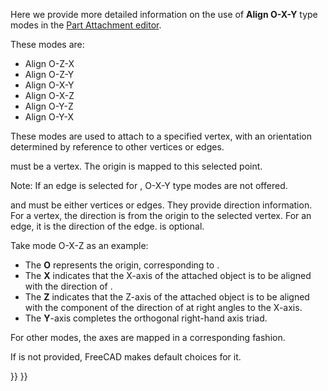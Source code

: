 <languages/>
Here we provide more detailed information on the use of '''Align O-X-Y''' type modes in the [[Part_EditAttachment|Part Attachment editor]].

These modes are:
* Align O-Z-X
* Align O-Z-Y
* Align O-X-Y
* Align O-X-Z
* Align O-Y-Z
* Align O-Y-X

These modes are used to attach to a specified vertex, with an orientation determined by reference to other vertices or edges.

{{Button|Reference1}} must be a vertex. The origin is mapped to this selected point. 

Note: If an edge is selected for {{Button|Reference1}}, O-X-Y type modes are not offered.

{{Button|Reference2}} and {{Button|Reference3}} must be either vertices or edges. They provide direction information. For a vertex, the direction is from the origin to the selected vertex. For an edge, it is the direction of the edge. {{Button|Reference3}} is optional.

Take mode O-X-Z as an example:
*The '''O''' represents the origin, corresponding to {{Button|Reference1}}.
*The '''X''' indicates that the X-axis of the attached object is to be aligned with the direction of {{Button|Reference2}}.
*The '''Z''' indicates that the Z-axis of the attached object is to be aligned with the component of the direction of {{Button|Reference3}} at right angles to the X-axis.
*The '''Y'''-axis completes the orthogonal right-hand axis triad.

For other modes, the axes are mapped in a corresponding fashion.

If {{Button|Reference3}} is not provided, FreeCAD makes default choices for it.


{{Part_Tools_navi{{#translation:}}}}
{{Userdocnavi{{#translation:}}}}